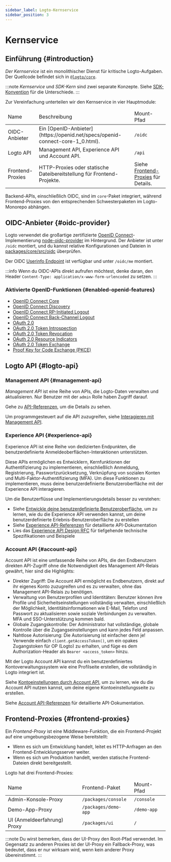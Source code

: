```yaml
---
sidebar_label: Logto-Kernservice
sidebar_position: 3
---
```


# Kernservice

## Einführung \{#introduction}

_Der Kernservice_ ist ein monolithischer Dienst für kritische Logto-Aufgaben. Der Quellcode befindet sich in [`@logto/core`](https://github.com/logto-io/logto/tree/master/packages/core).

:::note
_Kernservice_ und _SDK-Kern_ sind zwei separate Konzepte. Siehe [SDK-Konvention](/developers/sdk-conventions) für die Unterschiede.
:::

Zur Vereinfachung unterteilen wir den Kernservice in vier Hauptmodule:

<table>
  <thead>
    <tr>
      <td>Name</td>
      <td>Beschreibung</td>
      <td>Mount-Pfad</td>
    </tr>
  </thead>
  <tbody>
    <tr>
      <td>OIDC-Anbieter</td>
      <td>Ein [OpenID-Anbieter](https://openid.net/specs/openid-connect-core-1_0.html).</td>
      <td>
        <code>/oidc</code>
      </td>
    </tr>
    <tr>
      <td>Logto API</td>
      <td>Management API, Experience API und Account API.</td>
      <td>
        <code>/api</code>
      </td>
    </tr>
    <tr>
      <td>Frontend-Proxies</td>
      <td>HTTP-Proxies oder statische Dateibereitstellung für Frontend-Projekte.</td>
      <td>
        Siehe <a href="#frontend-proxies">Frontend-Proxies</a> für Details.
      </td>
    </tr>
  </tbody>
</table>

Backend-APIs, einschließlich OIDC, sind im `core`-Paket integriert, während Frontend-Proxies von den entsprechenden Schwesterpaketen im Logto-Monorepo abhängen.

## OIDC-Anbieter \{#oidc-provider}

Logto verwendet die großartige zertifizierte [OpenID Connect](https://openid.net/connect/)-Implementierung [node-oidc-provider](https://github.com/panva/node-oidc-provider) im Hintergrund. Der Anbieter ist unter `/oidc` montiert, und du kannst relative Konfigurationen und Dateien in [packages/core/src/oidc](https://github.com/logto-io/logto/tree/master/packages/core/src/oidc) überprüfen.

Der OIDC [Userinfo Endpoint](https://openid.net/specs/openid-connect-core-1_0.html#UserInfo) ist verfügbar und unter `/oidc/me` montiert.

:::info
Wenn du OIDC-APIs direkt aufrufen möchtest, denke daran, den Header `Content-Type: application/x-www-form-urlencoded` zu setzen.
:::

### Aktivierte OpenID-Funktionen \{#enabled-openid-features}

- [OpenID Connect Core](https://openid.net/specs/openid-connect-core-1_0.html)
- [OpenID Connect Discovery](https://openid.net/specs/openid-connect-discovery-1_0.html)
- [OpenID Connect RP-Initiated Logout](https://openid.net/specs/openid-connect-rpinitiated-1_0.html)
- [OpenID Connect Back-Channel Logout](https://openid.net/specs/openid-connect-backchannel-1_0-final.html)
- [OAuth 2.0](https://www.rfc-editor.org/rfc/rfc6749.html)
- [OAuth 2.0 Token Introspection](https://www.rfc-editor.org/rfc/rfc7662.html)
- [OAuth 2.0 Token Revocation](https://www.rfc-editor.org/rfc/rfc7009.html)
- [OAuth 2.0 Resource Indicators](https://www.rfc-editor.org/rfc/rfc8707.html)
- [OAuth 2.0 Token Exchange](https://datatracker.ietf.org/doc/html/rfc8693.html)
- [Proof Key for Code Exchange (PKCE)](https://www.rfc-editor.org/rfc/rfc7636.html)

## Logto API \{#logto-api}

### Management API \{#management-api}

_Management API_ ist eine Reihe von APIs, die Logto-Daten verwalten und aktualisieren. Nur Benutzer mit der `admin` Rolle haben Zugriff darauf.

Gehe zu [API-Referenzen](https://openapi.logto.io), um die Details zu sehen.

Um programmgesteuert auf die API zuzugreifen, siehe [Interagieren mit Management API](/integrate-logto/interact-with-management-api).

### Experience API \{#experience-api}

Experience API ist eine Reihe von dedizierten Endpunkten, die benutzerdefinierte Anmeldeoberflächen-Interaktionen unterstützen.

Diese APIs ermöglichen es Entwicklern, Kernfunktionen der Authentifizierung zu implementieren, einschließlich Anmeldung, Registrierung, Passwortzurücksetzung, Verknüpfung von sozialen Konten und Multi-Faktor-Authentifizierung (MFA). Um diese Funktionen zu implementieren, muss deine benutzerdefinierte Benutzeroberfläche mit der Experience API interagieren.

Um die Benutzerflüsse und Implementierungsdetails besser zu verstehen:

- Siehe [Entwickle deine benutzerdefinierte Benutzeroberfläche](/customization/bring-your-ui/#develop-your-custom-ui), um zu lernen, wie du die Experience API verwenden kannst, um deine benutzerdefinierte Erlebnis-Benutzeroberfläche zu erstellen
- Siehe [Experience API-Referenzen](https://openapi.logto.io/group/endpoint-experience) für detaillierte API-Dokumentation
- Lies das [Experience API Design RFC](https://github.com/logto-io/rfcs/blob/master/draft/0004-experience-api.md) für tiefgehende technische Spezifikationen und Beispiele

### Account API \{#account-api}

Account API ist eine umfassende Reihe von APIs, die den Endbenutzern direkten API-Zugriff ohne die Notwendigkeit des Management API-Relais gewährt, hier sind die Highlights:

- Direkter Zugriff: Die Account API ermöglicht es Endbenutzern, direkt auf ihr eigenes Konto zuzugreifen und es zu verwalten, ohne das Management API-Relais zu benötigen.
- Verwaltung von Benutzerprofilen und Identitäten: Benutzer können ihre Profile und Sicherheitseinstellungen vollständig verwalten, einschließlich der Möglichkeit, Identitätsinformationen wie E-Mail, Telefon und Passwort zu aktualisieren sowie soziale Verbindungen zu verwalten. MFA und SSO-Unterstützung kommen bald.
- Globale Zugangskontrolle: Der Administrator hat vollständige, globale Kontrolle über die Zugangseinstellungen und kann jedes Feld anpassen.
- Nahtlose Autorisierung: Die Autorisierung ist einfacher denn je! Verwende einfach `client.getAccessToken()`, um ein opakes Zugangstoken für OP (Logto) zu erhalten, und füge es dem Authorization-Header als `Bearer <access_token>` hinzu.

Mit der Logto Account API kannst du ein benutzerdefiniertes Kontoverwaltungssystem wie eine Profilseite erstellen, die vollständig in Logto integriert ist.

Siehe [Kontoeinstellungen durch Account API](/end-user-flows/account-settings/by-account-api), um zu lernen, wie du die Account API nutzen kannst, um deine eigene Kontoeinstellungsseite zu erstellen.

Siehe [Account API-Referenzen](https://openapi.logto.io/group/endpoint-my-account) für detaillierte API-Dokumentation.

## Frontend-Proxies \{#frontend-proxies}

Ein _Frontend-Proxy_ ist eine Middleware-Funktion, die ein Frontend-Projekt auf eine umgebungsbezogene Weise bereitstellt:

- Wenn es sich um Entwicklung handelt, leitet es HTTP-Anfragen an den Frontend-Entwicklungsserver weiter.
- Wenn es sich um Produktion handelt, werden statische Frontend-Dateien direkt bereitgestellt.

Logto hat drei Frontend-Proxies:

<table>
  <thead>
    <tr>
      <td>Name</td>
      <td>Frontend-Paket</td>
      <td>Mount-Pfad</td>
    </tr>
  </thead>
  <tbody>
    <tr>
      <td>Admin-Konsole-Proxy</td>
      <td>
        <code>/packages/console</code>
      </td>
      <td>
        <code>/console</code>
      </td>
    </tr>
    <tr>
      <td>Demo-App-Proxy</td>
      <td>
        <code>/packages/demo-app</code>
      </td>
      <td>
        <code>/demo-app</code>
      </td>
    </tr>
    <tr>
      <td>UI (Anmeldeerfahrung) Proxy</td>
      <td>
        <code>/packages/ui</code>
      </td>
      <td>
        <code>/</code>
      </td>
    </tr>
  </tbody>
</table>

:::note
Du wirst bemerken, dass der UI-Proxy den Root-Pfad verwendet. Im Gegensatz zu anderen Proxies ist der UI-Proxy ein Fallback-Proxy, was bedeutet, dass er nur wirksam wird, wenn kein anderer Proxy übereinstimmt.
:::